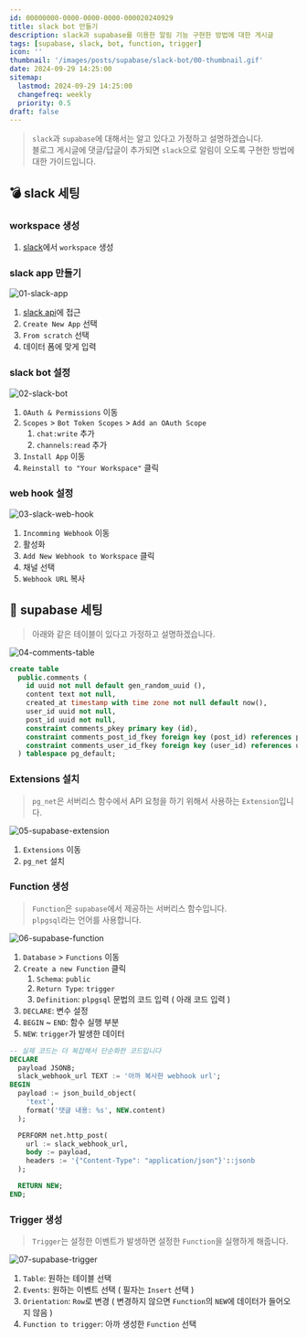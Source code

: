 ```yaml
---
id: 00000000-0000-0000-0000-000020240929
title: slack bot 만들기
description: slack과 supabase를 이용한 알림 기능 구현한 방법에 대한 게시글
tags: [supabase, slack, bot, function, trigger]
icon: ''
thumbnail: '/images/posts/supabase/slack-bot/00-thumbnail.gif'
date: 2024-09-29 14:25:00
sitemap:
  lastmod: 2024-09-29 14:25:00
  changefreq: weekly
  priority: 0.5
draft: false
---
```


> `slack`과 `supabase`에 대해서는 알고 있다고 가정하고 설명하겠습니다.<br />
> 블로그 게시글에 댓글/답글이 추가되면 `slack`으로 알림이 오도록 구현한 방법에 대한 가이드입니다.

## 💣 slack 세팅
### workspace 생성
1. [slack](https://slack.com/intl/ko-kr)에서 `workspace` 생성

### slack app 만들기
![01-slack-app](/images/posts/supabase/slack-bot/01-slack-app.png)

1. [slack api](https://api.slack.com/apps)에 접근
2. `Create New App` 선택
3. `From scratch` 선택
4. 데이터 폼에 맞게 입력

### slack bot 설정
![02-slack-bot](/images/posts/supabase/slack-bot/02-slack-bot.png)

1. `OAuth & Permissions` 이동
2. `Scopes` > `Bot Token Scopes` > `Add an OAuth Scope`
    1. `chat:write` 추가
    2. `channels:read` 추가
4. `Install App` 이동
5. `Reinstall to "Your Workspace"` 클릭

### web hook 설정
![03-slack-web-hook](/images/posts/supabase/slack-bot/03-slack-web-hook.png)

1. `Incomming Webhook` 이동
2. 활성화
3. `Add New Webhook to Workspace` 클릭
4. 채널 선택
5. `Webhook URL` 복사

## 🧨 supabase 세팅
> 아래와 같은 테이블이 있다고 가정하고 설명하겠습니다.

![04-comments-table](/images/posts/supabase/slack-bot/04-comments-table.png)

```sql
create table
  public.comments (
    id uuid not null default gen_random_uuid (),
    content text not null,
    created_at timestamp with time zone not null default now(),
    user_id uuid not null,
    post_id uuid not null,
    constraint comments_pkey primary key (id),
    constraint comments_post_id_fkey foreign key (post_id) references posts (id) on update cascade on delete cascade,
    constraint comments_user_id_fkey foreign key (user_id) references users (id) on update cascade on delete cascade
  ) tablespace pg_default;
```

### Extensions 설치
> `pg_net`은 서버리스 함수에서 API 요청을 하기 위해서 사용하는 `Extension`입니다.

![05-supabase-extension](/images/posts/supabase/slack-bot/05-supabase-extension.png)

1. `Extensions` 이동
2. `pg_net` 설치

### Function 생성
> `Function`은 `supabase`에서 제공하는 서버리스 함수입니다.<br />
> `plpgsql`라는 언어를 사용합니다.

![06-supabase-function](/images/posts/supabase/slack-bot/06-supabase-function.png)

1. `Database` > `Functions` 이동
2. `Create a new Function` 클릭
    1. `Schema`: `public`
    2. `Return Type`: `trigger`
    3. `Definition`: `plpgsql` 문법의 코드 입력 ( 아래 코드 입력 )
1. `DECLARE`: 변수 설정
2. `BEGIN` ~ `END`: 함수 실행 부분
2. `NEW`: `trigger`가 발생한 데이터

```sql
-- 실제 코드는 더 복잡해서 단순화한 코드입니다
DECLARE
  payload JSONB;
  slack_webhook_url TEXT := '아까 복사한 webhook url';
BEGIN
  payload := json_build_object(
    'text',
    format('댓글 내용: %s', NEW.content)
  );

  PERFORM net.http_post(
    url := slack_webhook_url,
    body := payload,
    headers := '{"Content-Type": "application/json"}'::jsonb
  );

  RETURN NEW;
END;
```

### Trigger 생성
> `Trigger`는 설정한 이벤트가 발생하면 설정한 `Function`을 실행하게 해줍니다.

![07-supabase-trigger](/images/posts/supabase/slack-bot/07-supabase-trigger.png)

1. `Table`: 원하는 테이블 선택
2. `Events`: 원하는 이벤트 선택 ( 필자는 `Insert` 선택 )
3. `Orientation`: `Row`로 변경 ( 변경하지 않으면 `Function`의 `NEW`에 데이터가 들어오지 않음 )
4. `Function to trigger`: 아까 생성한 `Function` 선택
